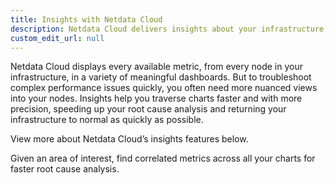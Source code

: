 ```yaml
---
title: Insights with Netdata Cloud
description: Netdata Cloud delivers insights about your infrastructure, such as correlated metrics, for faster root cause analysis.
custom_edit_url: null
---
```



Netdata Cloud displays every available metric, from every node in your infrastructure, in a variety of meaningful
dashboards. But to troubleshoot complex performance issues quickly, you often need more nuanced views into your nodes.
Insights help you traverse charts faster and with more precision, speeding up your root cause analysis and returning
your infrastructure to normal as quickly as possible.

View more about Netdata Cloud’s insights features below.

<Discover>
  <DiscoverBox 
    href="/docs/cloud/insights/metric-correlations" 
    title="Metric Correlations">
    Given an area of interest, find correlated metrics across all your charts for faster root cause analysis.
  </DiscoverBox>
</Discover>
